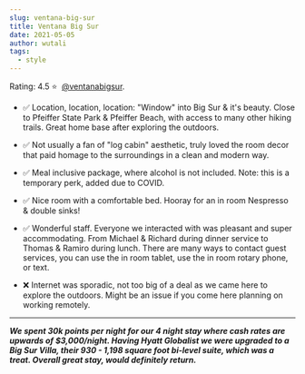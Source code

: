 ```yaml
---
slug: ventana-big-sur
title: Ventana Big Sur
date: 2021-05-05
author: wutali
tags:
  - style
---
```

Rating: 4.5 ⭐  [@ventanabigsur](https://www.instagram.com/ventanabigsur/).

* ✅ Location, location, location: "Window" into Big Sur & it's beauty. Close to Pfeiffer State Park & Pfeiffer Beach, with access to many other hiking trails. Great home base after exploring the outdoors.

* ✅ Not usually a fan of "log cabin" aesthetic, truly loved the room decor that paid homage to the surroundings in a clean and modern way.

* ✅ Meal inclusive package, where alcohol is not included. Note: this is a temporary perk, added due to COVID.

* ✅ Nice room with a comfortable bed. Hooray for an in room Nespresso & double sinks!

* ✅ Wonderful staff. Everyone we interacted with was pleasant and super accommodating. From Michael & Richard during dinner service to Thomas & Ramiro during lunch. There are many ways to contact guest services, you can use the in room tablet, use the in room rotary phone, or text.

* ❌ Internet was sporadic, not too big of a deal as we came here to explore the outdoors. Might be an issue if you come here planning on working remotely.

__________
  ***We spent 30k points per night for our 4 night stay where cash rates are upwards of $3,000/night. Having Hyatt Globalist we were upgraded to a Big Sur Villa, their 930 - 1,198 square foot bi-level suite, which was a treat. Overall great stay, would definitely return.***
